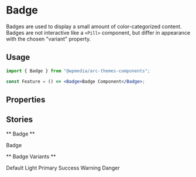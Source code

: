 

<Meta title="Components/Badge" component={Badge} />

# Badge

Badges are used to display a small amount of color-categorized content. Badges are not interactive
like a `<Pill>` component, but differ in appearance with the chosen "variant" property.

## Usage

```jsx
import { Badge } from "@wpmedia/arc-themes-components";

const Feature = () => <Badge>Badge Component</Badge>;
```

## Properties

<ArgsTable of={Badge} />

## Stories

** Badge **

<Canvas>
	<Story name="Default Badge">
		<Badge>Badge</Badge>
	</Story>
</Canvas>

** Badge Variants **

<Canvas>
	<Story name="Badge Variants">
		<Badge>Default</Badge>
		<Badge variant="light">Light</Badge>
		<Badge variant="primary">Primary</Badge>
		<Badge variant="success">Success</Badge>
		<Badge variant="warning">Warning</Badge>
		<Badge variant="danger">Danger</Badge>
	</Story>
</Canvas>
